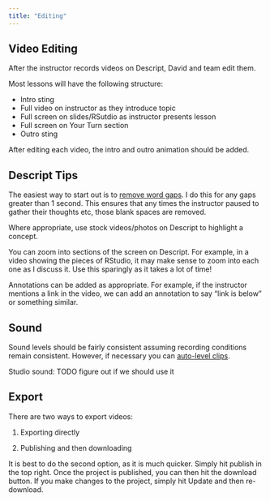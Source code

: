 ```yaml
---
title: "Editing"
---
```


## Video Editing

After the instructor records videos on Descript, David and team edit them. 

Most lessons will have the following structure:

- Intro sting
- Full video on instructor as they introduce topic
- Full screen on slides/RSutdio as instructor presents lesson
- Full screen on Your Turn section
- Outro sting

After editing each video, the intro and outro animation should be added.

## Descript Tips

The easiest way to start out is to [remove word gaps](https://help.descript.com/hc/en-us/articles/10164807277453-Adjusting-word-gaps-in-bulk). I do this for any gaps greater than 1 second. This ensures that any times the instructor paused to gather their thoughts etc, those blank spaces are removed.

Where appropriate, use stock videos/photos on Descript to highlight a concept.

You can zoom into sections of the screen on Descript. For example, in a video showing the pieces of RStudio, it may make sense to zoom into each one as I discuss it. Use this sparingly as it takes a lot of time!

Annotations can be added as appropriate. For example, if the instructor mentions a link in the video, we can add an annotation to say "link is below" or something similar.

## Sound

Sound levels should be fairly consistent assuming recording conditions remain consistent. However, if necessary you can [auto-level clips](https://help.descript.com/hc/en-us/articles/10249334057357-Auto-leveling-individual-clips).

Studio sound: TODO figure out if we should use it

## Export

There are two ways to export videos:

1. Exporting directly

1. Publishing and then downloading

It is best to do the second option, as it is much quicker. Simply hit publish in the top right. Once the project is published, you can then hit the download button. If you make changes to the project, simply hit Update and then re-download. 
